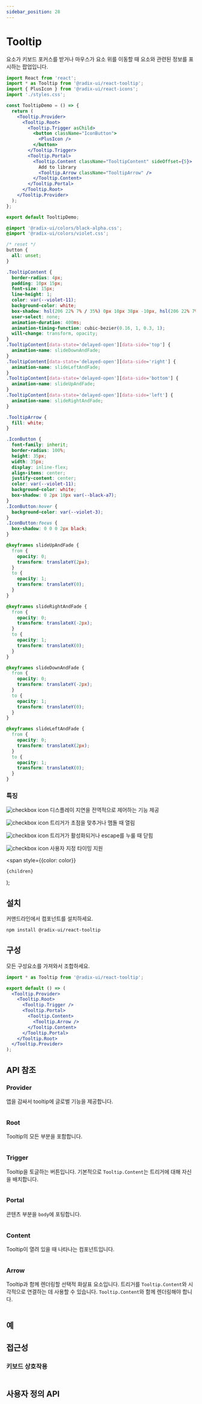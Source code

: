 ```yaml
---
sidebar_position: 28
---
```




# Tooltip
요소가 키보드 포커스를 받거나 마우스가 요소 위를 이동할 때 요소와 관련된 정보를 표시하는 팝업입니다.

<Tabs>
<TabItem value="js" label="index.js">

```jsx
import React from 'react';
import * as Tooltip from '@radix-ui/react-tooltip';
import { PlusIcon } from '@radix-ui/react-icons';
import './styles.css';

const TooltipDemo = () => {
  return (
    <Tooltip.Provider>
      <Tooltip.Root>
        <Tooltip.Trigger asChild>
          <button className="IconButton">
            <PlusIcon />
          </button>
        </Tooltip.Trigger>
        <Tooltip.Portal>
          <Tooltip.Content className="TooltipContent" sideOffset={5}>
            Add to library
            <Tooltip.Arrow className="TooltipArrow" />
          </Tooltip.Content>
        </Tooltip.Portal>
      </Tooltip.Root>
    </Tooltip.Provider>
  );
};

export default TooltipDemo;
```
</TabItem>
<TabItem value="css" label="styles.css">

```css
@import '@radix-ui/colors/black-alpha.css';
@import '@radix-ui/colors/violet.css';

/* reset */
button {
  all: unset;
}

.TooltipContent {
  border-radius: 4px;
  padding: 10px 15px;
  font-size: 15px;
  line-height: 1;
  color: var(--violet-11);
  background-color: white;
  box-shadow: hsl(206 22% 7% / 35%) 0px 10px 38px -10px, hsl(206 22% 7% / 20%) 0px 10px 20px -15px;
  user-select: none;
  animation-duration: 400ms;
  animation-timing-function: cubic-bezier(0.16, 1, 0.3, 1);
  will-change: transform, opacity;
}
.TooltipContent[data-state='delayed-open'][data-side='top'] {
  animation-name: slideDownAndFade;
}
.TooltipContent[data-state='delayed-open'][data-side='right'] {
  animation-name: slideLeftAndFade;
}
.TooltipContent[data-state='delayed-open'][data-side='bottom'] {
  animation-name: slideUpAndFade;
}
.TooltipContent[data-state='delayed-open'][data-side='left'] {
  animation-name: slideRightAndFade;
}

.TooltipArrow {
  fill: white;
}

.IconButton {
  font-family: inherit;
  border-radius: 100%;
  height: 35px;
  width: 35px;
  display: inline-flex;
  align-items: center;
  justify-content: center;
  color: var(--violet-11);
  background-color: white;
  box-shadow: 0 2px 10px var(--black-a7);
}
.IconButton:hover {
  background-color: var(--violet-3);
}
.IconButton:focus {
  box-shadow: 0 0 0 2px black;
}

@keyframes slideUpAndFade {
  from {
    opacity: 0;
    transform: translateY(2px);
  }
  to {
    opacity: 1;
    transform: translateY(0);
  }
}

@keyframes slideRightAndFade {
  from {
    opacity: 0;
    transform: translateX(-2px);
  }
  to {
    opacity: 1;
    transform: translateX(0);
  }
}

@keyframes slideDownAndFade {
  from {
    opacity: 0;
    transform: translateY(-2px);
  }
  to {
    opacity: 1;
    transform: translateY(0);
  }
}

@keyframes slideLeftAndFade {
  from {
    opacity: 0;
    transform: translateX(2px);
  }
  to {
    opacity: 1;
    transform: translateX(0);
  }
}
```
</TabItem>
</Tabs>


### 특징

![checkbox icon](../../static/img/checkboxicon.png) 디스플레이 지연을 전역적으로 제어하는 기능 제공

![checkbox icon](../../static/img/checkboxicon.png) 트리거가 초점을 맞추거나 맴돌 때 열림

![checkbox icon](../../static/img/checkboxicon.png) 트리거가 활성화되거나 escape를 누룰 때 닫힘

![checkbox icon](../../static/img/checkboxicon.png) 사용자 지정 타이밍 지원


  <span
    style={{color: color}}
  >
    {children}
  </span>
);

## <Highlight color='#1C5AEC'>설치</Highlight>
커맨드라인에서 컴포넌트를 설치하세요.
```bash
npm install @radix-ui/react-tooltip
```

## <Highlight color='#1C5AEC'>구성</Highlight>
모든 구성요소를 가져와서 조합하세요.
```jsx
import * as Tooltip from '@radix-ui/react-tooltip';

export default () => (
  <Tooltip.Provider>
    <Tooltip.Root>
      <Tooltip.Trigger />
      <Tooltip.Portal>
        <Tooltip.Content>
          <Tooltip.Arrow />
        </Tooltip.Content>
      </Tooltip.Portal>
    </Tooltip.Root>
  </Tooltip.Provider>
);
```


## <Highlight color='#1C5AEC'>API 참조</Highlight>
### <Highlight color='#1C5AEC'>Provider</Highlight>
앱을 감싸서 tooltip에 글로벌 기능을 제공합니다.
```jsx
```

### <Highlight color='#1C5AEC'>Root</Highlight>
Tooltip의 모든 부분을 포함합니다.
```jsx
```

### <Highlight color='#1C5AEC'>Trigger</Highlight>
Tooltip을 토글하는 버튼입니다. 기본적으로 `Tooltip.Content`는 트리거에 대해 자신을 배치합니다.
```jsx
```

### <Highlight color='#1C5AEC'>Portal</Highlight>
콘텐츠 부분을 `body`에 포팅합니다.
```jsx
```

### <Highlight color='#1C5AEC'>Content</Highlight>
Tooltip이 열려 있을 때 나타나는 컴포넌트입니다.
```jsx
```

### <Highlight color='#1C5AEC'>Arrow</Highlight>
Tooltip과 함께 렌더링할 선택적 화살표 요소입니다. 
트리거를 `Tooltip.Content`와 시각적으로 연결하는 데 사용할 수 있습니다.
`Tooltip.Content`와 함께 렌더링해야 합니다.
```jsx
```

## <Highlight color='#1C5AEC'>예</Highlight>

## <Highlight color='#1C5AEC'>접근성</Highlight>
### <Highlight color='#1C5AEC'>키보드 상호작용</Highlight>
```jsx
```

## <Highlight color='#1C5AEC'>사용자 정의 API</Highlight>
```jsx
```